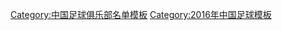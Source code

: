 {{Football squad with groups
|name=2016年中超分类名单河南
|bgcolor=#C80000
|bordercolor=#0050D0
|textcolor=#F8F8F8
|title=[[河南建業足球俱樂部|<span style="color:#F8F8F8">河南建業</span>]] — [[2016年中国足球超级联赛|<span style="color:#F8F8F8">2016年</span>]][[中国足球超级联赛|<span style="color:#F8F8F8">中超联赛第 13 名</span>]]
|group1=全年参赛球员
|list1=<div>
{{Football squad2 player|no=2|name=[[龙成]]}}
{{Football squad2 player|no=3|name=[[李晓明 (足球运动员)|李晓明]]}}
{{Football squad2 player|no=5|name=[[顾操]]}}
{{Football squad2 player|no=6|name=[[冯卓毅]]}}
{{Football squad2 player|no=8|name=[[尹鸿博]]}}
{{Football squad2 player|no=9|name={{flagicon|PHI}} {{flagicon|ESP}} [[哈维尔·帕蒂尼奥|-{zh-hans:帕蒂诺;zh-hk:柏天奴}-]]}}
{{Football squad2 player|no=10|name={{flagicon|BRA}} [[奥利维奥·达罗萨|-{zh-hans:伊沃;zh-hk:艾禾}-]]}}
{{Football squad2 player|no=11|name=[[牟善韬]]}}
{{Football squad2 player|no=12|name=[[王国明 (足球运动员)|王国明]]}}
{{Football squad2 player|no=13|name=[[阿布都外力·阿布来提]]}}
{{Football squad2 player|no=14|name=[[木热合买提江·莫扎帕]]}}
{{Football squad2 player|no=15|name={{flagicon|AUS}} {{flagicon|SCO}} [[瑞恩·麦克格文|-{zh-hans:麦克格文;zh-hk:麥高雲}-]]}}
{{Football squad2 player|no=16|name=[[杨阔]]}}
{{Football squad2 player|no=17|name=[[吴龑]]}}
{{Football squad2 player|no=18|name=[[梁雨]]}}
{{Football squad2 player|no=19|name=[[张可]]}}
{{Football squad2 player|no=20|name={{flagicon|SWE}} {{flagicon|SEN}} {{link-en|奥斯曼·索乌|Osman Sow|-{zh-hans:索乌;zh-hk:奧士文蘇維}-}}}}
{{Football squad2 player|no=23|name=[[王飞 (1993年)|王飞]]}}
{{Football squad2 player|no=24|name=[[张帅 (1993年1月15日出生)|张帅]]}}
{{Football squad2 player|no=25|name=[[陈灏]]}}
{{Football squad2 player|no=27|name=[[路尧]]}}
{{Football squad2 player|no=28|name=[[魏鹏]]}}
{{Football squad2 player|no=30|name=[[钟晋宝]]}}
</div>
|group2=夏季转入球员
|list2=<div>
{{Football squad2 player|no=7|name={{flagicon|SLO}} [[米拉爾·薩馬季奇|-{zh-hans:萨马尔季奇;zh-hk:森馬迪斯}-]]}}
{{Football squad2 player|no=22|name=[[龙威 (足球运动员)|龙威]]}}
{{Football squad2 player|no=29|name=[[韩家宝]]}}
{{Football squad2 player|no=45|name=[[宋韩川]]}}
{{Football squad2 player|no=50|name=[[王浩楠]]}}
{{Football squad2 player|no=53|name=[[谢硕]]}}
{{Football squad2 player|no=56|name=[[闫浩]]}}
</div>
|group3=夏季转出球员
|list3=<div>
{{Football squad2 player|no=4|name={{flagicon|DEN}} {{flagicon|POR}} [[埃迪·戈麦斯|-{zh-hans:戈麦斯;zh-hk:高美斯}-]]}}
{{Football squad2 player|no=21|name=[[潘嘉俊]]}}
{{Football squad2 player|no=26|name=[[罗恒]]}}
</div>
|group4=主教练
|list4=[[賈秀全]]
}}
<noinclude>
{{DEFAULTSORT:Henan Jianye F.C. Squad 2016}}
[[Category:中国足球俱乐部名单模板]]
[[Category:2016年中国足球模板]]
</noinclude>